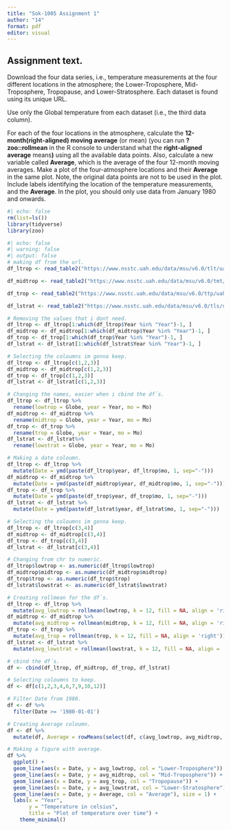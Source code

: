 ```yaml
---
title: "Sok-1005 Assignment 1"
author: "14"
format: pdf
editor: visual
---
```


## Assignment text. 

Download the four data series, i.e., temperature measurements at the four different locations in the atmosphere; the Lower-Troposphere, Mid-Troposphere, Tropopause, and Lower-Stratosphere. Each dataset is found using its unique URL. 

Use only the Global temperature from each dataset (i.e., the third data column). 

For each of the four locations in the atmosphere, calculate the **12-month(right-aligned) moving average** (or mean) (you can run **?zoo::rollmean** in the R console to understand what the **right-aligned average** means**)** using all the available data points. Also, calculate a new variable called **Average**, which is the average of the four 12-month moving averages. Make a plot of the four-atmosphere locations and their **Average** in the same plot. Note, the original data points are not to be used in the plot. Include labels identifying the location of the temperature measurements, and the **Average**. In the plot, you should only use data from January 1980 and onwards. 

```r
#| echo: false
rm(list=ls())
library(tidyverse)
library(zoo)
```

```r
#| echo: false
#| warning: false
#| output: false
# making df from the url.  
df_ltrop <- read_table2("https://www.nsstc.uah.edu/data/msu/v6.0/tlt/uahncdc_lt_6.0.txt")

df_midtrop <- read_table2("https://www.nsstc.uah.edu/data/msu/v6.0/tmt/uahncdc_mt_6.0.txt")

df_trop <- read_table2("https://www.nsstc.uah.edu/data/msu/v6.0/ttp/uahncdc_tp_6.0.txt")

df_lstrat <- read_table2("https://www.nsstc.uah.edu/data/msu/v6.0/tls/uahncdc_ls_6.0.txt")

```

```r
# Removing the values that i dont need. 
df_ltrop <- df_ltrop[1:which(df_ltrop$Year %in% "Year")-1, ]
df_midtrop <- df_midtrop[1:which(df_midtrop$Year %in% "Year")-1, ]
df_trop <- df_trop[1:which(df_trop$Year %in% "Year")-1, ]
df_lstrat <- df_lstrat[1:which(df_lstrat$Year %in% "Year")-1, ]

# Selecting the coloumns im gonna keep. 
df_ltrop <- df_ltrop[c(1,2,3)] 
df_midtrop <- df_midtrop[c(1,2,3)]
df_trop <- df_trop[c(1,2,3)]
df_lstrat <- df_lstrat[c(1,2,3)]

# Changing the names, easier when i cbind the df´s. 
df_ltrop <- df_ltrop %>% 
  rename(lowtrop = Globe, year = Year, mo = Mo)
df_midtrop <- df_midtrop %>%
  rename(midtrop = Globe, year = Year, mo = Mo)
df_trop <- df_trop %>%
  rename(trop = Globe, year = Year, mo = Mo)
df_lstrat <- df_lstrat%>%
  rename(lowstrat = Globe, year = Year, mo = Mo)

# Making a date coloumn. 
df_ltrop <- df_ltrop %>%
  mutate(Date = ymd(paste(df_ltrop$year, df_ltrop$mo, 1, sep="-")))
df_midtrop <- df_midtrop %>%
  mutate(Date = ymd(paste(df_midtrop$year, df_midtrop$mo, 1, sep="-")))
df_trop <- df_trop %>%
  mutate(Date = ymd(paste(df_trop$year, df_trop$mo, 1, sep="-")))
df_lstrat <- df_lstrat %>%
  mutate(Date = ymd(paste(df_lstrat$year, df_lstrat$mo, 1, sep="-"))) 

# Selecting the coloumns im gonna keep. 
df_ltrop <- df_ltrop[c(3,4)] 
df_midtrop <- df_midtrop[c(3,4)]
df_trop <- df_trop[c(3,4)]
df_lstrat <- df_lstrat[c(3,4)]

# Changing from chr to numeric. 
df_ltrop$lowtrop <- as.numeric(df_ltrop$lowtrop)
df_midtrop$midtrop <- as.numeric(df_midtrop$midtrop)
df_trop$trop <- as.numeric(df_trop$trop)
df_lstrat$lowstrat <- as.numeric(df_lstrat$lowstrat)
```

```r
# Creating rollmean for the df´s. 
df_ltrop <- df_ltrop %>%
  mutate(avg_lowtrop = rollmean(lowtrop, k = 12, fill = NA, align = 'right'))
df_midtrop <- df_midtrop %>%
  mutate(avg_midtrop = rollmean(midtrop, k = 12, fill = NA, align = 'right'))
df_trop <- df_trop %>%
  mutate(avg_trop = rollmean(trop, k = 12, fill = NA, align = 'right'))
df_lstrat <- df_lstrat %>%
  mutate(avg_lowstrat = rollmean(lowstrat, k = 12, fill = NA, align = 'right'))
```

```r
# cbind the df´s.
df <- cbind(df_ltrop, df_midtrop, df_trop, df_lstrat)

# Selecting coloumns to keep. 
df <- df[c(1,2,3,4,6,7,9,10,12)]

# Filter Date from 1980. 
df <- df %>%
  filter(Date >= '1980-01-01') 

# Creating Average coloumn.
df <- df %>% 
  mutate(df, Average = rowMeans(select(df, c(avg_lowtrop, avg_midtrop, avg_trop, avg_lowstrat)), na.rm = TRUE))

```

```r
# Making a figure with average. 
df %>% 
  ggplot() +
  geom_line(aes(x = Date, y = avg_lowtrop, col = "Lower-Troposphere")) +
  geom_line(aes(x = Date, y = avg_midtrop, col = "Mid-Troposphere")) +
  geom_line(aes(x = Date, y = avg_trop, col = "Tropopause")) +
  geom_line(aes(x = Date, y = avg_lowstrat, col = "Lower-Stratosphere")) +
  geom_line(aes(x = Date, y = Average, col = "Average"), size = 1) +
  labs(x = "Year",
       y = "Temperature in celsius",
       title = "Plot of temperature over time") +
    theme_minimal()
```

\
